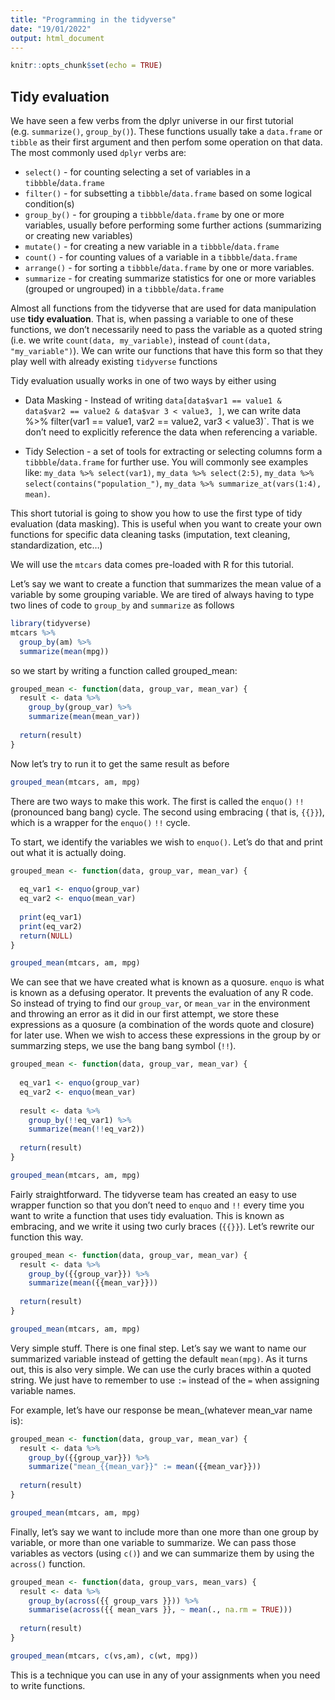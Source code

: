 ```yaml
---
title: "Programming in the tidyverse"
date: "19/01/2022"
output: html_document
---
```


```r
knitr::opts_chunk$set(echo = TRUE)
```

## Tidy evaluation

We have seen a few verbs from the dplyr universe in our first tutorial (e.g. `summarize()`, `group_by()`). These functions usually take a `data.frame` or `tibble` as their first argument and then perfom some operation on that data. The most commonly used `dplyr` verbs are:


- `select()` - for counting selecting a set of variables in a `tibbble`/`data.frame`
- `filter()` - for subsetting a `tibbble`/`data.frame` based on some logical condition(s)
- `group_by()` - for grouping  a `tibbble`/`data.frame` by one or more variables, usually before performing some further actions (summarizing or creating new variables)
- `mutate()` - for creating a new variable in a `tibbble`/`data.frame` 
- `count()` - for counting values of a variable in a `tibbble`/`data.frame`
- `arrange()` - for sorting a `tibbble`/`data.frame` by one or more variables. 
- `summarize` - for creating summarize statistics for one or more variables (grouped or ungrouped) in a `tibbble`/`data.frame`



Almost all functions from the tidyverse that are used for data manipulation use **tidy evaluation**. That is, when passing a variable to one of these functions, we don't necessarily need to pass the variable as a quoted string (i.e. we write `count(data, my_variable)`, instead of `count(data, "my_variable")`). We can write our functions that have this form so that they play well with already existing `tidyverse` functions

Tidy evaluation usually works in one of two ways by either using

- Data Masking - Instead of writing `data[data$var1 == value1 & data$var2 == value2 & data$var 3 < value3, ]`, we can write data %>% filter(var1 == value1, var2 == value2, var3 < value3)`. That is we don't need to explicitly reference the data when referencing a variable. 

- Tidy Selection - a set of tools for extracting or selecting columns form a `tibbble`/`data.frame` for further use. You will commonly see examples like: `my_data %>% select(var1)`, `my_data %>% select(2:5)`, `my_data %>% select(contains("population_")`, `my_data %>% summarize_at(vars(1:4), mean)`. 


This short tutorial is going to show you how to use the first type of tidy evaluation (data masking). This is useful when you want to create your own functions for specific data cleaning tasks (imputation, text cleaning, standardization, etc...)


We will use the `mtcars` data comes pre-loaded with R for this tutorial.

Let's say we want to create a function that summarizes the mean value of a variable by some grouping variable. We are tired of always having to type two lines of code to `group_by` and `summarize` as follows

```r
library(tidyverse)
mtcars %>% 
  group_by(am) %>% 
  summarize(mean(mpg))


```

so we start by writing a function called grouped_mean:


```r

grouped_mean <- function(data, group_var, mean_var) {
  result <- data %>% 
    group_by(group_var) %>% 
    summarize(mean(mean_var))
  
  return(result)
}

```

Now let's try to run it to get the same result as before

```r

grouped_mean(mtcars, am, mpg)

```

There are two ways to make this work. The first is called the `enquo()` `!!` (pronounced bang bang) cycle. The second using embracing ( that is, `{{}}`), which is a wrapper for the `enquo()` `!!` cycle.


To start, we identify the variables we wish to `enquo()`. Let's do that and print out what it is actually doing.

```r

grouped_mean <- function(data, group_var, mean_var) {
  
  eq_var1 <- enquo(group_var)
  eq_var2 <- enquo(mean_var)
  
  print(eq_var1)
  print(eq_var2)
  return(NULL)
}

grouped_mean(mtcars, am, mpg)
```

We can see that we have created what is known as a quosure. `enquo` is what is known as a defusing operator. It prevents the evaluation of any R code. So instead of trying to find our `group_var`, or `mean_var` in the environment and throwing an error as it did in our first attempt, we store these expressions as a quosure (a combination of the words quote and closure) for later use. When we wish to access these expressions in the group by or summarzing steps, we use the bang bang symbol (`!!`). 

```r

grouped_mean <- function(data, group_var, mean_var) {
  
  eq_var1 <- enquo(group_var)
  eq_var2 <- enquo(mean_var)
  
  result <- data %>% 
    group_by(!!eq_var1) %>% 
    summarize(mean(!!eq_var2))
  
  return(result)
}

grouped_mean(mtcars, am, mpg)
```


Fairly straightforward. The tidyverse team has created an easy to use wrapper function so that you don't need to `enquo` and `!!` every time you want to write a function that uses tidy evaluation. This is known as embracing, and we write it using two curly braces (`{{}}`). Let's rewrite our function this way. 

```r

grouped_mean <- function(data, group_var, mean_var) {
  result <- data %>% 
    group_by({{group_var}}) %>% 
    summarize(mean({{mean_var}}))
  
  return(result)
}

grouped_mean(mtcars, am, mpg)
```

Very simple stuff. There is one final step. Let's say we want to name our summarized variable instead of getting the default `mean(mpg)`. As it turns out, this is also very simple. We can use the curly braces within a quoted string. We just have to remember to use `:=` instead of the `=` when assigning variable names. 

For example, let's have our response be mean_(whatever mean_var name is):

```r

grouped_mean <- function(data, group_var, mean_var) {
  result <- data %>% 
    group_by({{group_var}}) %>% 
    summarize("mean_{{mean_var}}" := mean({{mean_var}}))
  
  return(result)
}

grouped_mean(mtcars, am, mpg)
```

Finally, let's say we want to include more than one more than one group by variable, or more than one variable to summarize. We can pass those variables as vectors (using `c()`) and we can summarize them by using the `across()` function.


```r

grouped_mean <- function(data, group_vars, mean_vars) {
  result <- data %>% 
    group_by(across({{ group_vars }})) %>% 
    summarise(across({{ mean_vars }}, ~ mean(., na.rm = TRUE)))
  
  return(result)
}

grouped_mean(mtcars, c(vs,am), c(wt, mpg))
```

This is a technique you can use in any of your assignments when you need to write functions. 


